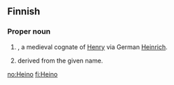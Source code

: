 ==Finnish==

===Proper noun===
{{fi-noun|Heino|type=valo|proper=true}}

# {{given name|male|lang=fi}}, a medieval cognate of [[Henry]] via German [[Heinrich]].
# {{surname|lang=fi|dot=}} derived from the given name.

[[no:Heino]]
[[fi:Heino]]